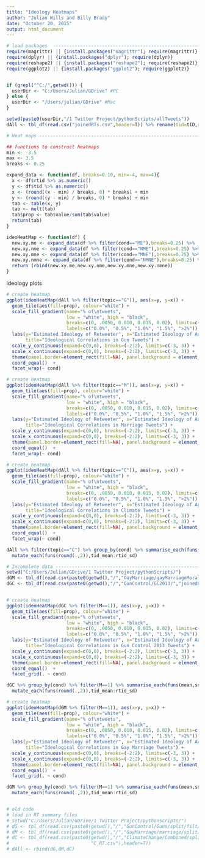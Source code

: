 ```yaml
---
title: "Ideology Heatmaps"
author: "Julian Wills and Billy Brady"
date: "October 20, 2015"
output: html_document
---
```




```r
# load packages  --------------------------------------------------------
require(magrittr) || {install.packages("magrittr"); require(magrittr)}
require(dplyr) || {install.packages("dplyr"); require(dplyr)}
require(reshape2) || {install.packages("reshape2"); require(reshape2)}
require(ggplot2) || {install.packages("ggplot2"); require(ggplot2)}


if (grepl("^C:/",getwd())) {
  userDir <- "C:/Users/Julian/GDrive" #PC
} else {
  userDir <- "/Users/julian/GDrive" #Mac
}

setwd(paste0(userDir,"/1 Twitter Project/pythonScripts/allTweets"))
dAll <- tbl_df(read.csv("joinedRTs.csv",header=T)) %>% rename(tid=tID,rtid=rtID)

# Heat maps ---------------------------------------------------------------

## functions to construct heatmaps
min <- -3.5
max <- 3.5
breaks <- 0.25

expand_data <- function(df, breaks=0.10, min=-4, max=4){
  x <- df$rtid %>% as.numeric()
  y <- df$tid %>% as.numeric()
  x <- (round((x - min) / breaks, 0) * breaks) + min
  y <- (round((y - min) / breaks, 0) * breaks) + min
  tab <- table(x, y)
  tab <- melt(tab)
  tab$prop <- tab$value/sum(tab$value)
  return(tab)
}

ideoHeatMap <- function(df) { 
  new.xy.me <- expand_data(df %>% filter(cond=="ME"),breaks=0.25) %>%  mutate(cond="ME")
  new.xy.nme <- expand_data(df %>% filter(cond=="NME"),breaks=0.25) %>% mutate(cond="NME")
  new.xy.mne <- expand_data(df %>% filter(cond=="MNE"),breaks=0.25) %>% mutate(cond="MNE")
  new.xy.nmne <- expand_data(df %>% filter(cond=="NMNE"),breaks=0.25) %>%  mutate(cond="NMNE")
  return (rbind(new.xy.me,new.xy.nme,new.xy.mne,new.xy.nmne))
}
```

Ideology plots 

```r
# create heatmap
ggplot(ideoHeatMap(dAll %>% filter(topic=="G")), aes(x=y, y=x)) +
  geom_tile(aes(fill=prop), colour="white") +
  scale_fill_gradient(name="% of\ntweets", 
                      low = "white", high = "black", 
                      breaks=c(0, .0050, 0.010, 0.015, 0.02), limits=c(0, .021),
                      labels=c("0.0%", "0.5%", "1.0%", "1.5%", ">2%")) +
  labs(y="Estimated Ideology of Retweeter", x="Estimated Ideology of Author",
       title="Ideological Correlations in Gun Tweets") + 
  scale_y_continuous(expand=c(0,0), breaks=(-2:2), limits=c(-3, 3)) +
  scale_x_continuous(expand=c(0,0), breaks=(-2:2), limits=c(-3, 3)) +
  theme(panel.border=element_rect(fill=NA), panel.background = element_blank()) +
  coord_equal()  +
  facet_wrap(~ cond)

# create heatmap
ggplot(ideoHeatMap(dAll %>% filter(topic=="M")), aes(x=y, y=x)) +
  geom_tile(aes(fill=prop), colour="white") +
  scale_fill_gradient(name="% of\ntweets", 
                      low = "white", high = "black", 
                      breaks=c(0, .0050, 0.010, 0.015, 0.02), limits=c(0, .021),
                      labels=c("0.0%", "0.5%", "1.0%", "1.5%", ">2%")) +
  labs(y="Estimated Ideology of Retweeter", x="Estimated Ideology of Author",
       title="Ideological Correlations in Marriage Tweets") + 
  scale_y_continuous(expand=c(0,0), breaks=(-2:2), limits=c(-3, 3)) +
  scale_x_continuous(expand=c(0,0), breaks=(-2:2), limits=c(-3, 3)) +
  theme(panel.border=element_rect(fill=NA), panel.background = element_blank()) +
  coord_equal()  +
  facet_wrap(~ cond)

# create heatmap
ggplot(ideoHeatMap(dAll %>% filter(topic=="C")), aes(x=y, y=x)) +
  geom_tile(aes(fill=prop), colour="white") +
  scale_fill_gradient(name="% of\ntweets", 
                      low = "white", high = "black", 
                      breaks=c(0, .0050, 0.010, 0.015, 0.02), limits=c(0, .021),
                      labels=c("0.0%", "0.5%", "1.0%", "1.5%", ">2%")) +
  labs(y="Estimated Ideology of Retweeter", x="Estimated Ideology of Author",
       title="Ideological Correlations in Climate Tweets") + 
  scale_y_continuous(expand=c(0,0), breaks=(-2:2), limits=c(-3, 3)) +
  scale_x_continuous(expand=c(0,0), breaks=(-2:2), limits=c(-3, 3)) +
  theme(panel.border=element_rect(fill=NA), panel.background = element_blank()) +
  coord_equal()  +
  facet_wrap(~ cond)

dAll %>% filter(topic=="C") %>% group_by(cond) %>% summarise_each(funs(mean,sd),tid:rtid) %>% 
  mutate_each(funs(round(.,2)),tid_mean:rtid_sd)

# Incomplete data ---------------------------------------------------------
setwd("C:/Users/Julian/GDrive/1 Twitter Project/pythonScripts/")
dGM <- tbl_df(read.csv(paste0(getwd(),"/","GayMarriage/gayMarriageMoral/","joinedRTs.csv"),header=T)) %>%      rename(tid=tID,rtid=rtID)
dGC <- tbl_df(read.csv(paste0(getwd(),"/","GunControl/GC2013/","joinedRTs.csv"),header=T)) %>%                 rename(tid=tID,rtid=rtID)


# create heatmap
ggplot(ideoHeatMap(dGC %>% filter(M==1)), aes(x=y, y=x)) +
  geom_tile(aes(fill=prop), colour="white") +
  scale_fill_gradient(name="% of\ntweets", 
                      low = "white", high = "black", 
                      breaks=c(0, .0050, 0.010, 0.015, 0.02), limits=c(0, .021),
                      labels=c("0.0%", "0.5%", "1.0%", "1.5%", ">2%")) +
  labs(y="Estimated Ideology of Retweeter", x="Estimated Ideology of Author",
       title="Ideological Correlations in Gun Control 2013 Tweets") + 
  scale_y_continuous(expand=c(0,0), breaks=(-2:2), limits=c(-3, 3)) +
  scale_x_continuous(expand=c(0,0), breaks=(-2:2), limits=c(-3, 3)) +
  theme(panel.border=element_rect(fill=NA), panel.background = element_blank()) +
  coord_equal()  +
  facet_grid(. ~ cond)

dGC %>% group_by(cond) %>% filter(M==1) %>% summarise_each(funs(mean,sd),tid:rtid) %>% 
  mutate_each(funs(round(.,2)),tid_mean:rtid_sd)

# create heatmap
ggplot(ideoHeatMap(dGM %>% filter(M==1)), aes(x=y, y=x)) +
  geom_tile(aes(fill=prop), colour="white") +
  scale_fill_gradient(name="% of\ntweets", 
                      low = "white", high = "black", 
                      breaks=c(0, .0050, 0.010, 0.015, 0.02), limits=c(0, .021),
                      labels=c("0.0%", "0.5%", "1.0%", "1.5%", ">2%")) +
  labs(y="Estimated Ideology of Retweeter", x="Estimated Ideology of Author",
       title="Ideological Correlations in Gay Marriage Tweets") + 
  scale_y_continuous(expand=c(0,0), breaks=(-2:2), limits=c(-3, 3)) +
  scale_x_continuous(expand=c(0,0), breaks=(-2:2), limits=c(-3, 3)) +
  theme(panel.border=element_rect(fill=NA), panel.background = element_blank()) +
  coord_equal()  +
  facet_grid(. ~ cond)

dGM %>% group_by(cond) %>% filter(M==1) %>% summarise_each(funs(mean,sd),tid:rtid) %>% 
  mutate_each(funs(round(.,2)),tid_mean:rtid_sd)


# old code
# load in RT summary files
# setwd("C:/Users/Julian/GDrive/1 Twitter Project/pythonScripts/")
# dG <- tbl_df(read.csv(paste0(getwd(),"/","GunControl/Guns/split/filt/RT/","G_RT.csv"),header=T))
# dM <- tbl_df(read.csv(paste0(getwd(),"/","GayMarriage/marriage/split/RT/","M_RT.csv"),header=T))
# dC <- tbl_df(read.csv(paste0(getwd(),"/","ClimateChange/Combined/split/filt/append/RT/",
#                              "C_RT.csv"),header=T))
# dAll <- rbind(dG,dM,dC)
```

